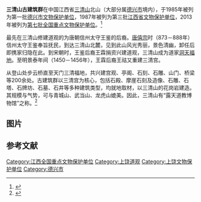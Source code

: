 {{coord|28|54|57|N|118|03|10|E|display=title|scale:10000}}
{{文物保护单位
| 级别 = 全国
| 图片 = 
| 名称 = 三清山古建筑群
| 编号 = 7-1114-3-412
| 分类 = 古建筑
| 时代 = 明
| 所在 = 江西省上饶市[[玉山县|玉山县]]、[[德兴市|德兴市]]
| 登录 = 2013年3月
}}
'''三清山古建筑群'''在中国江西省[[三清山|三清山]]北山（大部分属[[德兴市|德兴市]]境内），于1985年被列为第一批[[德兴市文物保护单位|德兴市文物保护单位]]，1987年被列为第三批[[江西省文物保护单位|江西省文物保护单位]]，2013年被列为[[第七批全国重点文物保护单位|第七批全国重点文物保护单位]]。<ref>{{Cite web |url=http://www.srzc.com/news/srxw/shizhengjingji/2013/0515/1805636.html |title=三清山文化景观圆“国保梦” |accessdate=2013-06-26 |archive-date=2013-08-03 |archive-url=https://web.archive.org/web/20130803102351/http://www.srzc.com/news/srxw/shizhengjingji/2013/0515/1805636.html |dead-url=no }}</ref>

最先在三清山修建道观的为唐朝信州太守王鉴的后裔。[[唐僖宗|唐僖宗]]时（873－888年）信州太守王鉴奉旨抚民，到达三清山北麓，见到此山风光秀丽，景色清幽，卸任后即携家归隐在此。到宋朝时，王鉴后裔王霖捐资兴建道观，三清山成为道家[[洞天福地|洞天福地]]。至明景泰年间（1450－1456年），王霖后裔王祜又重建三清宫。

从登山处步云桥直至天门三清福地，共兴建宫观、亭阁、石刻、石雕、山门、桥梁等200余处。古建筑群以三清宫为核心，包括石殿、摩崖石刻及造像、石雕、石塔、石牌坊、石墓、石井等多种建筑类型，均就地取材，以三清山的花岗岩建造。其规模与气势，可与青城山、武当山、龙虎山媲美。因此，三清山有“露天道教博物馆”之称。<ref>{{Cite web |url=http://jiangxi.jxnews.com.cn/system/2010/11/25/011526521.shtml |title=三清山古建筑群期待保护 |accessdate=2013-06-26 |archive-date=2019-02-18 |archive-url=https://web.archive.org/web/20190218225738/http://jiangxi.jxnews.com.cn/system/2010/11/25/011526521.shtml |dead-url=no }}</ref>

== 图片 ==

{{Gallery
|title=
|footer=
|width=240
|height=
|lines=1
|File:Sanqing Shan 2013.06.15 12-39-00.jpg|三清宫
|File:Sanqing Shan 2013.06.15 13-10-17.jpg|三清宫及石牌坊
|File:Sanqing Shan 2013.06.15 13-30-02.jpg|龙虎殿
|File:Sanqing Shan 2013.06.15 12-13-09.jpg|“伏魔上相”摩崖造像及石刻
|File:Sanqing Shan 2013.06.15 12-21-41.jpg|飞仙台
|File:Sanqing Shan 2013.06.15 12-44-39.jpg|风门
|File:Sanqing Shan 2013.06.15 12-54-24.jpg|风雷塔
|File:Sanqing Shan 2013.06.15 13-01-05.jpg|古丹井
|File:Sanqing Shan 2013.06.15 12-51-04.jpg|王祜墓
|File:Sanqing Shan 2013.06.15 13-05-26.jpg|詹碧云墓
|File:Sanqing Shan 2013.06.15 12-57-54.jpg|“纠察府”石殿
|File:Sanqing Shan 2013.06.15 13-49-13.jpg|“九天应元府”石殿
}}

==参考文献==
{{commonscat|Ancient Buildings in Mount Sanqing}}
{{reflist}}

{{江西全国重点文物保护单位}}

[[Category:江西全国重点文物保护单位|Category:江西全国重点文物保护单位]]
[[Category:上饶道观|Category:上饶道观]]
[[Category:上饶文物保护单位|Category:上饶文物保护单位]]
[[Category:德兴市|Category:德兴市]]